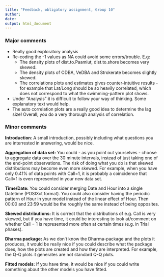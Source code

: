 ```yaml
---
title: "Feedback, obligatory assignment, Group 10"
author: 
date: 
output: html_document
---
```




### Major comments

- Really good exploratory analysis
- Re-coding the -1 values as NA could avoid some errors/trouble. E.g: 
    - The density plots of dist.to.Paamiut, dist.to.shore becomes very skewed.
    - The density plots of ODBA, VeDBA and Strokerate becomes slightly skewed.
    - The correlations plots and estimates gives counter-intuitive results - for example that Lat/Long should be so heavily correlated, which does not correspond to what the swimming-pattern plot shows.
- Under "Analysis" it is difficult to follow your way of thinking. Some explanatory text would help.
-  The auto correlation plots are a really good idea to determine the lag size! Overall, you do a very thorough analysis of correlation.

### Minor comments
**Introduction**:
A small introduction, possibly including what questions you are interrested in answering, would be nice.  
  
**Aggregation of data set:**
You could - as you point out yourselves - choose to aggregate data over the 30 minute intervals, instead of just taking one of the end-point observations. The risk of doing what you do is that skewed distributions may become even more skewed. For example, when you have only 0.41% of data points with Call=1, it is probably a coincidence that Call=1 is even represented in your new data set.

**Time/Date:**
You could consider merging Date and Hour into a single Datetime (POSIXct format). You could also consider having the periodic pattern of Hour in your model instead of the linear effect of Hour. Then 00:00 and 23:59 would be the roughly the same instead of being opposites. 


**Skewed distributions:**
It is correct that the distributions of e.g. Call is very skewed, but if you have time, it could be interesting to look at/comment on whether Call = 1 is represented more often at certain times (e.g. in Trial phases).

**Dharma package:**
As we don't know the Dharma-package and the plots it produces, it would be really nice if you could describe what the package does, how the plots  are created and how they are interpreted. For example, the Q-Q plots it generates are not standard Q-Q plots.

**Fitted models:**
If you have time, it would be nice if you could write something about the other models you have fitted.


